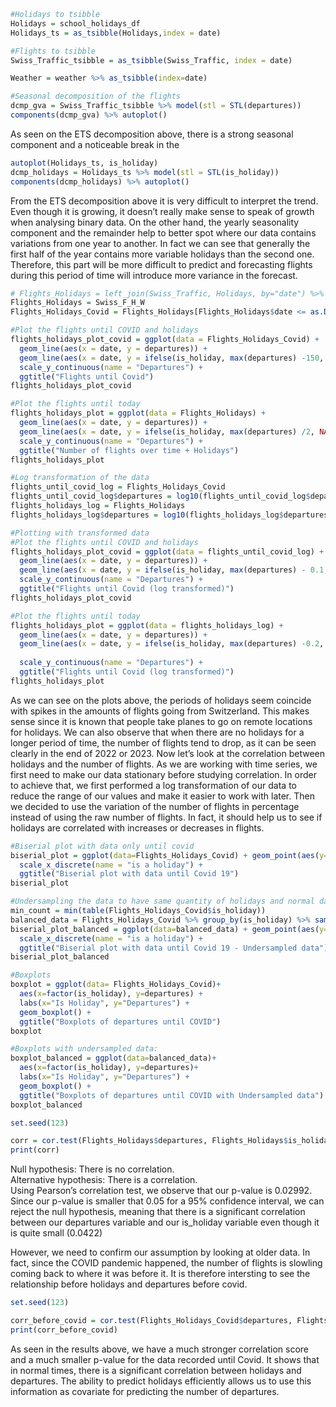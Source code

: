 ```r
#Holidays to tsibble
Holidays = school_holidays_df
Holidays_ts = as_tsibble(Holidays,index = date)

#Flights to tsibble
Swiss_Traffic_tsibble = as_tsibble(Swiss_Traffic, index = date)

Weather = weather %>% as_tsibble(index=date)

#Seasonal decomposition of the flights
dcmp_gva = Swiss_Traffic_tsibble %>% model(stl = STL(departures))
components(dcmp_gva) %>% autoplot()

```
As seen on the ETS decomposition above, there is a strong seasonal component and a noticeable break in the 

```r
autoplot(Holidays_ts, is_holiday) 
dcmp_holidays = Holidays_ts %>% model(stl = STL(is_holiday))
components(dcmp_holidays) %>% autoplot()

```

From the ETS decomposition above it is very difficult to interpret the trend. Even though it is growing, it doesn't really make sense to speak of growth when analysing binary data. On the other hand, the yearly seasonality component and the remainder help to better spot where our data contains variations from one year to another. In fact we can see that generally the first half of the year contains more variable holidays than the second one. Therefore, this part will be more difficult to predict and forecasting flights during this period of time will introduce more variance in the forecast.


```r


# Flights_Holidays = left_join(Swiss_Traffic, Holidays, by="date") %>% group_by(date) %>% summarise(departures = sum(departures), is_holiday = is_holiday)
Flights_Holidays = Swiss_F_H_W
Flights_Holidays_Covid = Flights_Holidays[Flights_Holidays$date <= as.Date("2020-01-31"),]

#Plot the flights until COVID and holidays
flights_holidays_plot_covid = ggplot(data = Flights_Holidays_Covid) +
  geom_line(aes(x = date, y = departures)) +
  geom_line(aes(x = date, y = ifelse(is_holiday, max(departures) -150, NA), color = "is_holiday"), size = 3) + 
  scale_y_continuous(name = "Departures") +
  ggtitle("Flights until Covid")
flights_holidays_plot_covid

#Plot the flights until today
flights_holidays_plot = ggplot(data = Flights_Holidays) +
  geom_line(aes(x = date, y = departures)) +
  geom_line(aes(x = date, y = ifelse(is_holiday, max(departures) /2, NA), color = "is_holiday"), size = 3) + 
  scale_y_continuous(name = "Departures") +
  ggtitle("Number of flights over time + Holidays")
flights_holidays_plot

```

```r

#Log transformation of the data
flights_until_covid_log = Flights_Holidays_Covid 
flights_until_covid_log$departures = log10(flights_until_covid_log$departures)
flights_holidays_log = Flights_Holidays
flights_holidays_log$departures = log10(flights_holidays_log$departures)

#Plotting with transformed data
#Plot the flights until COVID and holidays
flights_holidays_plot_covid = ggplot(data = flights_until_covid_log) +
  geom_line(aes(x = date, y = departures)) +
  geom_line(aes(x = date, y = ifelse(is_holiday, max(departures) - 0.1, NA), color = "is_holiday"), size = 4) + 
  scale_y_continuous(name = "Departures") +
  ggtitle("Flights until Covid (log transformed)")
flights_holidays_plot_covid

#Plot the flights until today
flights_holidays_plot = ggplot(data = flights_holidays_log) +
  geom_line(aes(x = date, y = departures)) +
  geom_line(aes(x = date, y = ifelse(is_holiday, max(departures) -0.2, NA), color = "is_holiday"), size = 7) +
  
  scale_y_continuous(name = "Departures") +
  ggtitle("Flights until Covid (log transformed)")
flights_holidays_plot

```
As we can see on the plots above, the periods of holidays seem coincide with spikes in the amounts of flights going from Switzerland. This makes sense since it is known that people take planes to go on remote locations for holidays. We can also observe that when there are no holidays for a longer period of time, the number of flights tend to drop, as it can be seen clearly in the end of 2022 or 2023. Now let's look at the correlation between holidays and the number of flights. As we are working with time series, we first need to make our data stationary before studying correlation. In order to achieve that, we first performed a log transformation of our data to reduce the range of our values and make it easier to work with later. Then we decided to use the variation of the number of flights in percentage instead of using the raw number of flights. In fact, it should help us to see if holidays are correlated with increases or decreases in flights.
```r

#Biserial plot with data only until covid
biserial_plot = ggplot(data=Flights_Holidays_Covid) + geom_point(aes(y=departures, x=as.factor(is_holiday)), size=0.5, position=position_jitter(width=0.05)) +
  scale_x_discrete(name = "is a holiday") +
  ggtitle("Biserial plot with data until Covid 19")
biserial_plot

#Undersampling the data to have same quantity of holidays and normal days:
min_count = min(table(Flights_Holidays_Covid$is_holiday))
balanced_data = Flights_Holidays_Covid %>% group_by(is_holiday) %>% sample_n(min_count)
biserial_plot_balanced = ggplot(data=balanced_data) + geom_point(aes(y=departures, x=as.factor(is_holiday)), size=0.5, position=position_jitter(width=0.05)) +
  scale_x_discrete(name = "is a holiday") +
  ggtitle("Biserial plot with data until Covid 19 - Undersampled data")
biserial_plot_balanced

#Boxplots 
boxplot = ggplot(data= Flights_Holidays_Covid)+ 
  aes(x=factor(is_holiday), y=departures) +
  labs(x="Is Holiday", y="Departures") +
  geom_boxplot() + 
  ggtitle("Boxplots of departures until COVID")
boxplot

#Boxplots with undersampled data:
boxplot_balanced = ggplot(data=balanced_data)+
  aes(x=factor(is_holiday), y=departures)+
  labs(x="Is Holiday", y="Departures") +
  geom_boxplot() + 
  ggtitle("Boxplots of departures until COVID with Undersampled data")
boxplot_balanced
```


```r
set.seed(123)

corr = cor.test(Flights_Holidays$departures, Flights_Holidays$is_holiday)
print(corr)
```
Null hypothesis: There is no correlation. <br>
Alternative hypothesis: There is a correlation. <br>
Using Pearson's correlation test, we observe that our p-value is 0.02992. Since our p-value is smaller that 0.05 for a 95% confidence interval, we can reject the null hypothesis, meaning that there is a significant correlation between our departures variable and our is_holiday variable even though it is quite small (0.0422)

However, we need to confirm our assumption by looking at older data. In fact, since the COVID pandemic happened, the number of flights is slowling coming back to where it was before it. It is therefore intersting to see the relationship before holidays and departures before covid.


```r
set.seed(123)

corr_before_covid = cor.test(Flights_Holidays_Covid$departures, Flights_Holidays_Covid$is_holiday)
print(corr_before_covid)

```

As seen in the results above, we have a much stronger correlation score and a much smaller p-value for the data recorded until Covid. It shows that in normal times, there is a significant correlation between holidays and departures. The ability to predict holidays efficiently allows us to use this information as covariate for predicting the number of departures.
